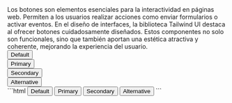 

<DemoCard title="Básicos">

<DemoCardDescription>
Los botones son elementos esenciales para la interactividad en páginas web. Permiten a los usuarios realizar acciones como enviar formularios o activar eventos. En el diseño de interfaces, la biblioteca Tailwind UI destaca al ofrecer botones cuidadosamente diseñados. Estos componentes no solo son funcionales, sino que también aportan una estética atractiva y coherente, mejorando la experiencia del usuario.
</DemoCardDescription>

<div className="grid gap-4 xl:flex">
	<div>
		<button className="eolo-btn">Default</button>
	</div>
	<div>
		<button 
      className="eolo-btn bg-primary border-primary 
								hover:bg-primary-600 hover:border-primary-600 
								dark:bg-primary dark:border-primary dark:text-white 
								dark:hover:bg-primary-600 dark:hover:border-primary-600">
		Primary
		</button>
	</div>
	<div>
		<button 
      className="eolo-btn bg-secondary border-secondary 
									hover:bg-secondary-600 hover:border-secondary-600 
									dark:bg-secondary dark:border-secondary dark:text-white 
									dark:hover:bg-secondary-600 dark:hover:border-secondary-600">
			Secondary
		</button>
	</div>
	<div>
		<button 
      className="eolo-btn bg-alt border-alt
                hover:bg-alt-600 hover:border-alt-600 
                dark:bg-alt dark:border-alt dark:text-white
                dark:hover:bg-alt-600 dark:hover:border-alt-600">
			Alternative
		</button>
	</div>
</div>


<DemoCardCode>
```html
<button class="eolo-btn">Default</button>

<button class="eolo-btn bg-primary border-primary hover:bg-primary-600 hover:border-primary-600 dark:bg-primary dark:border-primary dark:text-white dark:hover:bg-primary-600 dark:hover:border-primary-600">
  Primary
</button>

<button class="eolo-btn bg-secondary border-secondary hover:bg-secondary-600 hover:border-secondary-600 dark:bg-secondary dark:border-secondary dark:text-white dark:hover:bg-secondary-600 dark:hover:border-secondary-600">
  Secondary
</button>

<button className="eolo-btn bg-alt border-alt hover:bg-alt-600 hover:border-alt-600 dark:bg-alt dark:border-alt dark:text-white dark:hover:bg-alt-600 dark:hover:border-alt-600">
  Alternative
</button>
```
</DemoCardCode>
</DemoCard>